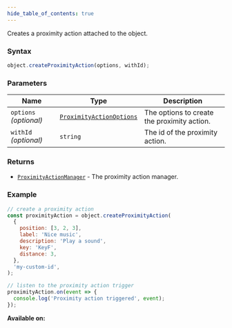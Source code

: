 ```yaml
---
hide_table_of_contents: true
---
```



Creates a proximity action attached to the object.

### Syntax

```js
object.createProximityAction(options, withId);
```

### Parameters

| Name                   | Type                                                          | Description                                 |
| ---------------------- | ------------------------------------------------------------- | ------------------------------------------- |
| `options` _(optional)_ | [`ProximityActionOptions`](/sdk/types/ProximityActionOptions) | The options to create the proximity action. |
| `withId` _(optional)_  | `string`                                                      | The id of the proximity action.             |

### Returns

- [`ProximityActionManager`](/sdk/types/ProximityActionManager) - The proximity action manager.

### Example

```js
// create a proximity action
const proximityAction = object.createProximityAction(
  {
    position: [3, 2, 3],
    label: 'Nice music',
    description: 'Play a sound',
    key: 'KeyF',
    distance: 3,
  },
  'my-custom-id',
);

// listen to the proximity action trigger
proximityAction.on(event => {
  console.log('Proximity action triggered', event);
});
```

**Available on:** <ClientTag />
